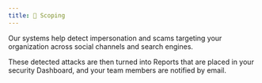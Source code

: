 ```yaml
---
title: 👀 Scoping
---
```


Our systems help detect impersonation and scams targeting your organization 
across social channels and search engines.

These detected attacks are then turned into Reports that are placed in your 
security Dashboard, and your team members are notified by email.
